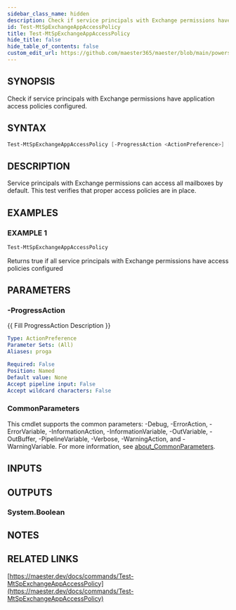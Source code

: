 ```yaml
---
sidebar_class_name: hidden
description: Check if service principals with Exchange permissions have application access policies configured.
id: Test-MtSpExchangeAppAccessPolicy
title: Test-MtSpExchangeAppAccessPolicy
hide_title: false
hide_table_of_contents: false
custom_edit_url: https://github.com/maester365/maester/blob/main/powershell/public/Test-MtSpExchangeAppAccessPolicy.ps1
---
```


## SYNOPSIS

Check if service principals with Exchange permissions have application access policies configured.

## SYNTAX

```powershell
Test-MtSpExchangeAppAccessPolicy [-ProgressAction <ActionPreference>] [<CommonParameters>]
```

## DESCRIPTION

Service principals with Exchange permissions can access all mailboxes by default.
This test verifies that proper access policies are in place.

## EXAMPLES

### EXAMPLE 1

```powershell
Test-MtSpExchangeAppAccessPolicy
```

Returns true if all service principals with Exchange permissions have access policies configured

## PARAMETERS

### -ProgressAction

\{\{ Fill ProgressAction Description \}\}

```yaml
Type: ActionPreference
Parameter Sets: (All)
Aliases: proga

Required: False
Position: Named
Default value: None
Accept pipeline input: False
Accept wildcard characters: False
```

### CommonParameters

This cmdlet supports the common parameters: -Debug, -ErrorAction, -ErrorVariable, -InformationAction, -InformationVariable, -OutVariable, -OutBuffer, -PipelineVariable, -Verbose, -WarningAction, and -WarningVariable. For more information, see [about_CommonParameters](http://go.microsoft.com/fwlink/?LinkID=113216).

## INPUTS

## OUTPUTS

### System.Boolean

## NOTES

## RELATED LINKS

[https://maester.dev/docs/commands/Test-MtSpExchangeAppAccessPolicy](https://maester.dev/docs/commands/Test-MtSpExchangeAppAccessPolicy)
